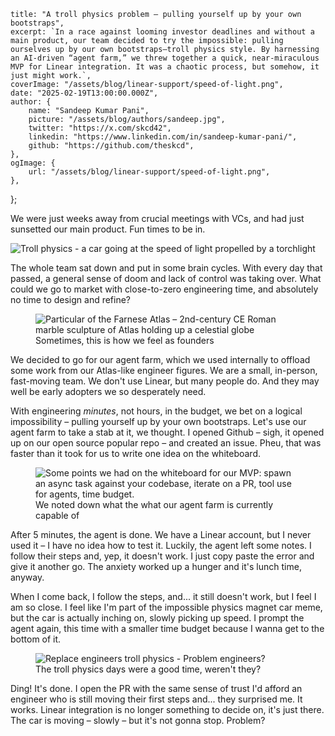     title: "A troll physics problem – pulling yourself up by your own bootstraps",
    excerpt: `In a race against looming investor deadlines and without a main product, our team decided to try the impossible: pulling ourselves up by our own bootstraps—troll physics style. By harnessing an AI-driven “agent farm,” we threw together a quick, near-miraculous MVP for Linear integration. It was a chaotic process, but somehow, it just might work.`,
    coverImage: "/assets/blog/linear-support/speed-of-light.png",
    date: "2025-02-19T13:00:00.000Z",
    author: {
        name: "Sandeep Kumar Pani",
        picture: "/assets/blog/authors/sandeep.jpg",
        twitter: "https://x.com/skcd42",
        linkedin: "https://www.linkedin.com/in/sandeep-kumar-pani/",
        github: "https://github.com/theskcd",
    },
    ogImage: {
        url: "/assets/blog/linear-support/speed-of-light.png",
    },
};

We were just weeks away from crucial meetings with VCs, and had just sunsetted our main product. Fun times to be in.

<img src="/assets/blog/linear-support/speed-of-light.png" alt="Troll physics - a car going at the speed of light propelled by a torchlight" className="w-full" />


The whole team sat down and put in some brain cycles. With every day that passed, a general sense of doom and lack of control was taking over. What could we go to market with close-to-zero engineering time, and absolutely no time to design and refine?

<figure className="flex flex-col items-center">
    <img src="/assets/blog/linear-support/atlas.png" alt="Particular of the Farnese Atlas – 2nd-century CE Roman marble sculpture of Atlas holding up a celestial globe" className="w-full" />
    <figcaption className="pt-2 text-center font-semibold">
       Sometimes, this is how we feel as founders
    </figcaption>
</figure>


We decided to go for our agent farm, which we used internally to offload some work from our Atlas-like engineer figures. We are a small, in-person, fast-moving team. We don't use Linear, but many people do. And they may well be early adopters we so desperately need.


With engineering _minutes_, not hours, in the budget, we bet on a logical impossibility – pulling yourself up by your own bootstraps. Let's use our agent farm to take a stab at it, we thought. I opened Github – sigh, it opened up on our open source popular repo – and created an issue. Pheu, that was faster than it took for us to write one idea on the whiteboard.

<figure className="flex flex-col items-center">
    <img src="/assets/blog/linear-support/whiteboard.jpeg" alt="Some points we had on the whiteboard for our MVP: spawn an async task against your codebase, iterate on a PR, tool use for agents, time budget." className="w-full" />
    <figcaption className="pt-2 text-center font-semibold">
       We noted down what the what our agent farm is currently capable of
    </figcaption>
</figure>



After 5 minutes, the agent is done. We have a Linear account, but I never used it – I have no idea how to test it. Luckily, the agent left some notes. I follow their steps and, yep, it doesn't work. I just copy paste the error and give it another go. The anxiety worked up a hunger and it's lunch time, anyway.


When I come back, I follow the steps, and... it still doesn't work, but I feel I am so close. I feel like I'm part of the impossible physics magnet car meme, but the car is actually inching on, slowly picking up speed. I prompt the agent again, this time with a smaller time budget because I wanna get to the bottom of it.

<figure className="flex flex-col items-center">
    <img src="/assets/blog/linear-support/linear-engineers.png" alt="Replace engineers troll physics - Problem engineers?" className="w-full" />
    <figcaption className="pt-2 text-center font-semibold">
        The troll physics days were a good time, weren't they?
    </figcaption>
</figure>

Ding! It's done. I open the PR with the same sense of trust I'd afford an engineer who is still moving their first steps and... they surprised me. It works. Linear integration is no longer something to decide on, it's just there. The car is moving – slowly – but it's not gonna stop. Problem?